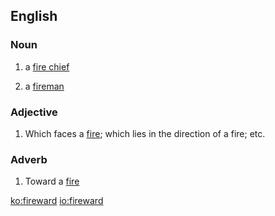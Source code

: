 ==English==

===Noun===
{{en-noun}}
# {{context|obsolete}} a [[fire chief]]
# {{context|obsolete}} a [[fireman]]

===Adjective===
{{en-adj}}
# Which faces a [[fire]]; which lies in the direction of a fire; etc.

===Adverb===
{{en-adv}}
# Toward a [[fire]]

[[ko:fireward]]
[[io:fireward]]